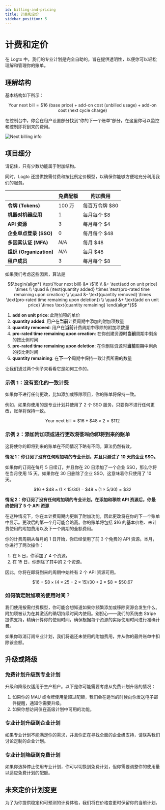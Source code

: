 ```yaml
---
id: billing-and-pricing
title: 计费和定价
sidebar_position: 5
---
```


# 计费和定价

在 Logto 中，我们的专业计划是完全自助的，旨在提供透明性，以便你可以轻松理解和管理你的账单。

## 理解结构

基本结构如下所示：

```math
\text{Your next bill} = \$16\text{ (base price)} + \text{add-on cost (unbilled usage)} + \text{add-on cost (next cycle charge)}
```

在控制台中，你会在租户设置部分找到“你的下一个账单”部分，在这里你可以监控和控制即将到来的费用。

![Next billing info](./assets/next-billing-info.png)

## 项目细分

请记住，只有少数功能属于附加结构。

同时，Logto 还提供按需付费和按比例定价模型，以确保你能够方便地充分利用我们的服务。

|                         | 免费配额 | 附加费用       |
| ----------------------- | -------- | -------------- |
| **令牌 (Tokens)**       | 100 万   | 每百万令牌 $80 |
| **机器对机器应用**      | 1        | 每月每个 $8    |
| **API 资源**            | 3        | 每月每个 $4    |
| **企业单点登录 (SSO)**  | 0        | 每月每个 $48   |
| **多因素认证 (MFA)**    | _N/A_    | 每月 $48       |
| **组织 (Organization)** | _N/A_    | 每月 $48       |
| **租户成员**            | 3        | 每月每个 $8    |

如果我们考虑这些因素，算法是

```math
\begin{align*}
\text{Your next bill} &= \$16 \\
&+ \text{add on unit price} \times \\
\quad & (\text{quantity added} \times \text{pro-rated time remaining upon creation} \\
\quad &- \text{quantity removed} \times \text{pro-rated time remaining upon deletion}) \\
\quad &+ \text{add on unit price} \times \text{quantity remaining}
\end{align*}
```

1. **add on unit price**: 此附加项的单价
2. **quantity added**: 用户在**当前**计费周期中添加的附加项数量
3. **quantity removed**: 用户在**当前**计费周期中移除的附加项数量
4. **pro-rated time remaining upon creation**: 在你创建资源时**当前**周期中剩余的按比例时间
5. **pro-rated time remaining upon deletion**: 在你删除资源时**当前**周期中剩余的按比例时间
6. **quantity remaining**: 在**下一个**周期中保持一致计费所需的数量

让我们通过两个例子来看看它是如何工作的。

### 示例 1：没有变化的一致计费

如果你不进行任何更改，比如添加或移除项目，你的账单将保持一致。

例如，如果你使用的是专业计划并使用了 2 个 SSO 服务，只要你不进行任何更改，账单将保持一致。

```math
\text{Your next bill} = \$ 16 + \$ 48 \times 2 = \$ 112
```

### 示例 2：添加附加项或进行更改将影响你即将到来的账单

这将使你的即将到来的账单在不同情况下略有不同。算法仍然有效。

**情况 1：你订阅了没有任何附加项的专业计划，并且只测试了 10 天的企业 SSO。**

如果你的订阅在每月 5 日续订，并且你在 20 日添加了一个企业 SSO，那么你将在当月使用 15 天。如果你在 30 日删除了企业 SSO，这意味着你只使用了 10 天。

```math
\$16 + \$48 \times (1 \times 15 / 30) - \$48 \times (1 \times 5 / 30) = \$32
```

**情况 2：你订阅了没有任何附加项的专业计划。在添加和移除 API 资源后，你最终使用了 5 个 API 资源**

在这种情况下，你在本计费周期内更新了附加功能，因此更改将在你的下一个账单中显示。更改后的第一个月可能会略高。你的账单将包括 $16 的基本价格、未计费使用的附加费用以及下一个周期的全额费用。

你的计费周期从每月的 1 日开始，你已经使用了前 3 个免费的 API 资源。本月，你进行了两次操作：

1. 在 5 日，你添加了 4 个资源。
2. 在 15 日，你删除了其中的 2 个资源。

因此，你将在即将到来的周期中始终有 2 个 API 资源可用。

```math
\$16 + \$8 \times (4 \times 25 - 2 \times 15) / 30 + 2 \times \$8 = \$50.67
```

### 如何确定附加项的使用时间？

我们使用按需付费模型，你可能会想知道如果你频繁添加或移除资源会发生什么。附加项被认为在其激活的确切持续时间内使用。别担心——我们的系统由 Stripe 提供支持，精确计算你的使用时间，确保根据每个资源的实际使用时间进行准确计费。

如果你取消订阅专业计划，我们将退还未使用的附加费用，并从你的最终账单中扣除该金额。

## 升级或降级

### 免费计划升级到专业计划

升级和降级仅适用于生产租户。以下是你可能需要考虑从免费计划升级的情况：

1. 如果你的 MAU 或令牌使用量超过配额，我们会在适当的时候向你发送电子邮件提醒，通知你需要升级。
2. 如果你想访问仅在高级计划中可用的功能。

### 专业计划升级到企业计划

如果专业计划不能满足你的需求，并且你正在寻找全面的企业级支持，请联系我们讨论定制的企业计划。

### 专业计划降级到免费计划

如果你选择停止使用专业计划，你可以切换到免费计划，但你需要调整你的使用量以适应免费计划的配额。

## 未来定价计划变更

为了为你提供稳定和可预测的计费体验，我们将在价格变更时保留你的当前计划。
